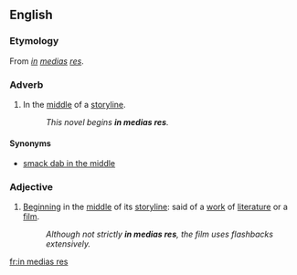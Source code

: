 {{wikipedia}}
==English==

===Etymology===
From {{etyl|la}} ''[[in]] [[medias]] [[res]]''.

===Adverb===
{{en-adv|pos=[[in]] [[medias]] [[res]]|-}}

# In the [[middle]] of a [[storyline]].
#: ''This novel begins '''in medias res'''.''

====Synonyms====
* [[smack dab in the middle]]

===Adjective===
{{en-adj|pos=[[in]] [[medias]] [[res]]|-}}

# [[begin|Beginning]] in the [[middle]] of its [[storyline]]: said of a [[work]] of [[literature]] or a [[film]].
#: ''Although not strictly '''in medias res''', the film uses flashbacks extensively.''

[[fr:in medias res]]